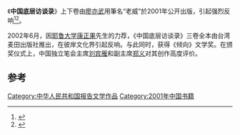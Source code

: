 {{noteTA
|1=zh:廖亦武
}}
{{Infobox Book | <!-- See Wikipedia:WikiProject_Novels or Wikipedia:WikiProject_Books -->
| name          = 
| image          = 
| image_caption = 
| author        = [[廖亦武|廖亦武]]
| country       = {{CHN}}
| language      = [[中文|中文]]
| translator= 
| genre         = 
| publisher     = [[长江文艺出版社|长江文艺出版社]]
| pub_date      = 2001年
| media_type    = 
| pages         = 639
| isbn          = ISBN 7-5354-2126-1
}}
《'''中国底层访谈录'''》上下卷由[[廖亦武|廖亦武]]用筆名“老威”於2001年公开出版，引起强烈反响<ref>{{Cite book|title=新闻采访学|last=苏立主编；王洪所，王运歌，曹建中等副主编|first=|publisher=北京：中国传媒大学出版社|year=2015.01|isbn=978-7-5657-1229-6|location=|pages=193}}</ref><ref>{{Cite book|title=悦读MOOK 第10卷|last=褚钰泉主编|first=|publisher=南昌：二十一世纪出版社|year=2009.01|isbn=978-7-5391-4678-2|location=|pages=181}}</ref>。

2002年6月，因[[耶鲁大学|耶鲁大学]][[康正果|康正果]]先生的力荐，《中国底层访谈录》三卷全本由台湾麦田出版社推出，在彼岸文化界引起反响。与此同时，获得《倾向》文学奖。在颁奖仪式上，中国独立笔会主席[[刘宾雁|刘宾雁]]和副主席[[郑义|郑义]]对其创作高度评价。

==参考==
{{reflist}}

[[Category:中华人民共和国报告文学作品|Category:中华人民共和国报告文学作品]]
[[Category:2001年中国书籍|Category:2001年中国书籍]]
